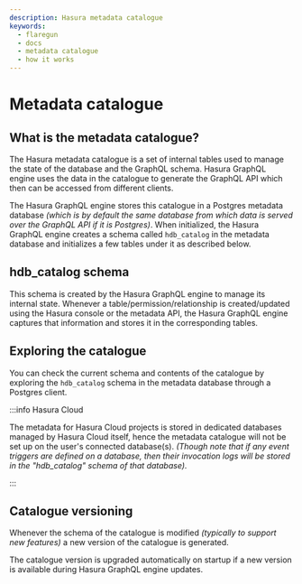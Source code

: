 ```yaml
---
description: Hasura metadata catalogue
keywords:
  - flaregun
  - docs
  - metadata catalogue
  - how it works
---
```



# Metadata catalogue

## What is the metadata catalogue?

The Hasura metadata catalogue is a set of internal tables used to manage the state of the database and the GraphQL schema.
Hasura GraphQL engine uses the data in the catalogue to generate the GraphQL API which then can be accessed from different clients.

The Hasura GraphQL engine stores this catalogue in a Postgres metadata database _(which is by default the same database from which data is served over the GraphQL API if it is Postgres)_.
When initialized, the Hasura GraphQL engine creates a schema called `hdb_catalog` in the metadata database and initializes a few tables under it as described below.

## **hdb_catalog** schema

This schema is created by the Hasura GraphQL engine to manage its internal state. Whenever a table/permission/relationship is created/updated using the Hasura console or the metadata API, the Hasura GraphQL engine captures that information and stores it in the corresponding tables.

## Exploring the catalogue

You can check the current schema and contents of the catalogue by exploring the `hdb_catalog` schema in the metadata database through a Postgres client.

:::info Hasura Cloud

The metadata for Hasura Cloud projects is stored in dedicated databases managed by Hasura Cloud itself,
hence the metadata catalogue will not be set up on the user's connected database(s).
_(Though note that if any event triggers are defined on a database, then their invocation logs will be stored in the "hdb_catalog" schema of that database)._

:::

## Catalogue versioning

Whenever the schema of the catalogue is modified _(typically to support new features)_ a new version of the catalogue is generated.

The catalogue version is upgraded automatically on startup if a new version is available during Hasura GraphQL engine updates.
